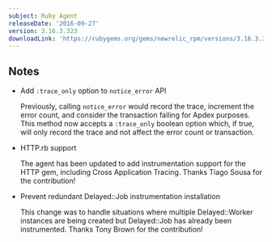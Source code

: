 ```yaml
---
subject: Ruby Agent
releaseDate: '2016-09-27'
version: 3.16.3.323
downloadLink: 'https://rubygems.org/gems/newrelic_rpm/versions/3.16.3.323'
---
```


## Notes

* Add `:trace_only` option to `notice_error` API

  Previously, calling `notice_error` would record the trace, increment the error count, and consider the transaction failing for Apdex purposes. This method now accepts a `:trace_only` boolean option which, if true, will only record the trace and not affect the error count or transaction.
* HTTP.rb support

  The agent has been updated to add instrumentation support for the HTTP gem, including Cross Application Tracing. Thanks Tiago Sousa for the contribution!
* Prevent redundant Delayed::Job instrumentation installation

  This change was to handle situations where multiple Delayed::Worker instances are being created but Delayed::Job has already been instrumented. Thanks Tony Brown for the contribution!
